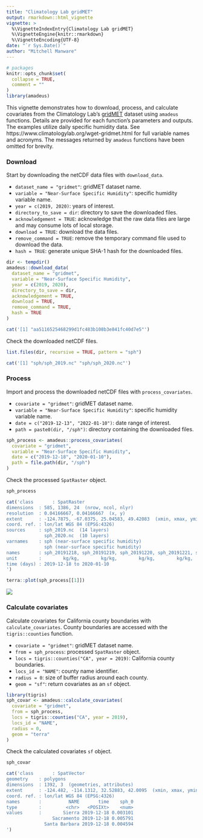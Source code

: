 ```yaml
---
title: "Climatology Lab gridMET"
output: rmarkdown::html_vignette
vignette: >
  %\VignetteIndexEntry{Climatology Lab gridMET}
  %\VignetteEngine{knitr::rmarkdown}
  %\VignetteEncoding{UTF-8}
date: "`r Sys.Date()`"
author: "Mitchell Manware"
---
```


```r
# packages
knitr::opts_chunk$set(
  collapse = TRUE,
  comment = ""
)
library(amadeus)
```

This vignette demonstrates how to download, process, and calculate covariates from the Climatology Lab's [gridMET](https://www.climatologylab.org/gridmet.html) dataset using `amadeus` functions.
Details are provided for each function's parameters and outputs.
The examples utilize daily specific humidity data.
See https://www.climatologylab.org/wget-gridmet.html for full variable names and acronyms.
The messages returned by `amadeus` functions have been omitted for brevity.

### Download

Start by downloading the netCDF data files with `download_data`.

* `dataset_name = "gridmet"`: gridMET dataset name.
* `variable = "Near-Surface Specific Humidity"`: specific humidity variable name.
* `year = c(2019, 2020)`: years of interest.
* `directory_to_save = dir`: directory to save the downloaded files.
* `acknowledgement = TRUE`: acknowledge that the raw data files are large and may consume lots of local storage.
* `download = TRUE`: download the data files.
* `remove_command = TRUE`: remove the temporary command file used to download the data.
* `hash = TRUE`: generate unique SHA-1 hash for the downloaded files.

```r
dir <- tempdir()
amadeus::download_data(
  dataset_name = "gridmet",
  variable = "Near-Surface Specific Humidity",
  year = c(2019, 2020),
  directory_to_save = dir,
  acknowledgement = TRUE,
  download = TRUE,
  remove_command = TRUE,
  hash = TRUE
)
```

```r
cat('[1] "aa5116525468299d1fc483b108b3e841fc40d7e5"')
```

Check the downloaded netCDF files.

```r
list.files(dir, recursive = TRUE, pattern = "sph")
```

```r
cat('[1] "sph/sph_2019.nc" "sph/sph_2020.nc"')
```

### Process

Import and process the downloaded netCDF files with `process_covariates`.

* `covariate = "gridmet"`: gridMET dataset name.
* `variable = "Near-Surface Specific Humidity"`: specific humidity variable name.
* `date = c("2019-12-13", "2022-01-10")`: date range of interest.
* `path = paste0(dir, "/sph")`: directory containing the downloaded files.

```r
sph_process <- amadeus::process_covariates(
  covariate = "gridmet",
  variable = "Near-Surface Specific Humidity",
  date = c("2019-12-18", "2020-01-10"),
  path = file.path(dir, "/sph")
)
```

Check the processed `SpatRaster` object.

```r
sph_process
```

```r
cat('class       : SpatRaster 
dimensions  : 585, 1386, 24  (nrow, ncol, nlyr)
resolution  : 0.04166667, 0.04166667  (x, y)
extent      : -124.7875, -67.0375, 25.04583, 49.42083  (xmin, xmax, ymin, ymax)
coord. ref. : lon/lat WGS 84 (EPSG:4326) 
sources     : sph_2019.nc  (14 layers) 
              sph_2020.nc  (10 layers) 
varnames    : sph (near-surface specific humidity) 
              sph (near-surface specific humidity) 
names       : sph_20191218, sph_20191219, sph_20191220, sph_20191221, sph_20191222, sph_20191223, ... 
unit        :        kg/kg,        kg/kg,        kg/kg,        kg/kg,        kg/kg,        kg/kg, ... 
time (days) : 2019-12-18 to 2020-01-10 
')
```

```r
terra::plot(sph_process[[1]])
```

![](images/sph_process.png){style="display: block; margin-left: auto; margin-right: auto;"}

### Calculate covariates

Calculate covariates for California county boundaries with `calculate_covariates`.
County boundaries are accessed with the `tigris::counties` function.\insertRef{package_tigris}

* `covariate = "gridmet"`: gridMET dataset name.
* `from = sph_process`: processed `SpatRaster` object.
* `locs = tigris::counties("CA", year = 2019)`: California county boundaries.
* `locs_id = "NAME"`: county name identifier.
* `radius = 0`: size of buffer radius around each county.
* `geom = "sf"`: return covariates as an `sf` object.

```r
library(tigris)
sph_covar <- amadeus::calculate_covariates(
  covariate = "gridmet",
  from = sph_process,
  locs = tigris::counties("CA", year = 2019),
  locs_id = "NAME",
  radius = 0,
  geom = "terra"
)
```

Check the calculated covariates `sf` object.

```r
sph_covar
```

```r
cat('class       : SpatVector 
geometry    : polygons 
dimensions  : 1392, 3  (geometries, attributes)
extent      : -124.482, -114.1312, 32.52883, 42.0095  (xmin, xmax, ymin, ymax)
coord. ref. : lon/lat WGS 84 (EPSG:4326) 
names       :          NAME       time    sph_0
type        :         <chr>   <POSIXt>    <num>
values      :        Sierra 2019-12-18 0.003101
                 Sacramento 2019-12-18 0.005791
              Santa Barbara 2019-12-18 0.004594
')
```